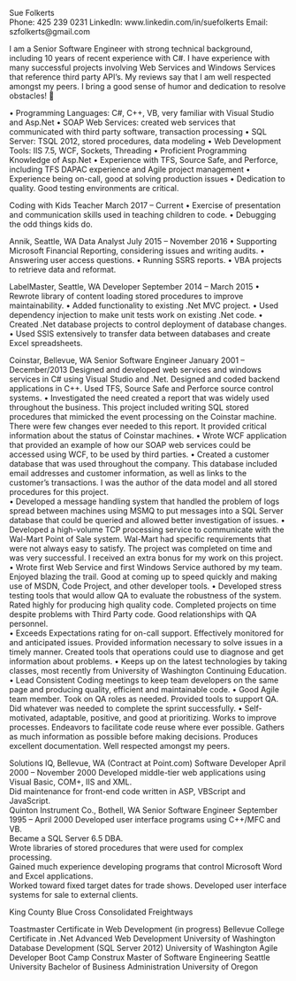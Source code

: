 ﻿Sue Folkerts	
Phone:  425 239 0231	LinkedIn:  www.linkedin.com/in/suefolkerts	Email:  szfolkerts@gmail.com

I am a Senior Software Engineer with strong technical background, including 10 years of recent experience with C#.  I have experience with many successful projects involving Web Services and Windows Services that reference third party API’s.  My reviews say that I am well respected amongst my peers.  I bring a good sense of humor and dedication to resolve obstacles!  
 
•	Programming Languages:  C#, C++, VB, very familiar with Visual Studio and Asp.Net
•	SOAP Web Services: created web services that communicated with third party software, transaction processing
•	SQL Server:  TSQL 2012, stored procedures, data modeling
•	Web Development Tools:  IIS 7.5, WCF, Sockets, Threading
•	Proficient Programming Knowledge of Asp.Net 
•	Experience with TFS, Source Safe, and Perforce, including TFS DAPAC experience and Agile project management
•	Experience being on-call, good at solving production issues
•	Dedication to quality.  Good testing environments are critical.  
 
Coding with Kids	Teacher	March 2017 – Current
•	Exercise of presentation and communication skills used in teaching children to code.
•	Debugging the odd things kids do.

Annik, Seattle, WA	Data Analyst	July 2015 – November 2016
•	Supporting Microsoft Financial Reporting, considering issues and writing audits.
•	Answering user access questions.
•	Running SSRS reports.
•	VBA projects to retrieve data and reformat.

LabelMaster, Seattle, WA	Developer	September 2014 – March 2015
•	Rewrote library of content loading stored procedures to improve maintainability.
•	Added functionality to existing .Net MVC project.
•	Used dependency injection to make unit tests work on existing .Net code.
•	Created .Net database projects to control deployment of database changes.
•	Used SSIS extensively to transfer data between databases and create Excel spreadsheets.

Coinstar, Bellevue, WA	Senior Software Engineer 	January 2001 – December/2013
Designed and developed web services and windows services in C# using Visual Studio and .Net.  Designed and coded backend applications in C++.  Used TFS, Source Safe and Perforce source control systems.
•	Investigated the need created a report that was widely used throughout the business.  This project included writing SQL stored procedures that mimicked the event processing on the Coinstar machine.  There were few changes ever needed to this report.  It provided critical information about the status of Coinstar machines.
•	Wrote WCF application that provided an example of how our SOAP web services could be accessed using WCF, to be used by third parties.
•	Created a customer database that was used throughout the company.  This database included email addresses and customer information, as well as links to the customer’s transactions.  I was the author of the data model and all stored procedures for this project.  
•	Developed a message handling system that handled the problem of logs spread between machines using MSMQ to put messages into a SQL Server database that could be queried and allowed better investigation of issues. 
•	Developed a high-volume TCP processing service to communicate with the Wal-Mart Point of Sale system.  Wal-Mart had specific requirements that were not always easy to satisfy.  The project was completed on time and was very successful.  I received an extra bonus for my work on this project.  
•	Wrote first Web Service and first Windows Service authored by my team.  Enjoyed blazing the trail.  Good at coming up to speed quickly and making use of MSDN, Code Project, and other developer tools. 
•	Developed stress testing tools that would allow QA to evaluate the robustness of the system.  Rated highly for producing high quality code.  Completed projects on time despite problems with Third Party code.  Good relationships with QA personnel.  
•	Exceeds Expectations rating for on-call support.  Effectively monitored for and anticipated issues.  Provided information necessary to solve issues in a timely manner.  Created tools that operations could use to diagnose and get information about problems. 
•	Keeps up on the latest technologies by taking classes, most recently from University of Washington Continuing Education. 
•	Lead Consistent Coding meetings to keep team developers on the same page and producing quality, efficient and maintainable code. 
•	Good Agile team member.  Took on QA roles as needed.  Provided tools to support QA.  Did whatever was needed to complete the sprint successfully. 
•	Self-motivated, adaptable, positive, and good at prioritizing.  Works to improve processes.  Endeavors to facilitate code reuse where ever possible.  Gathers as much information as possible before making decisions.  Produces excellent documentation.  Well respected amongst my peers. 

Solutions IQ, Bellevue, WA (Contract at Point.com)	Software Developer	April 2000 – November 2000
Developed middle-tier web applications using Visual Basic, COM+, IIS and XML.  
Did maintenance for front-end code written in ASP, VBScript and JavaScript.    
Quinton Instrument Co., Bothell, WA	Senior Software Engineer 	September 1995 – April 2000
Developed user interface programs using C++/MFC and VB.  
Became a SQL Server 6.5 DBA.  
Wrote libraries of stored procedures that were used for complex processing.  
Gained much experience developing programs that control Microsoft Word and Excel applications.  
Worked toward fixed target dates for trade shows. 
Developed user interface systems for sale to external clients.



King County
Blue Cross
Consolidated Freightways
 
Toastmaster
Certificate in Web Development (in progress)	Bellevue College
Certificate in .Net Advanced Web Development	University of Washington
Database Development (SQL Server 2012)			University of Washington
Agile Developer Boot Camp				        Construx
Master of Software Engineering				    Seattle University
Bachelor of Business Administration			    University of Oregon
